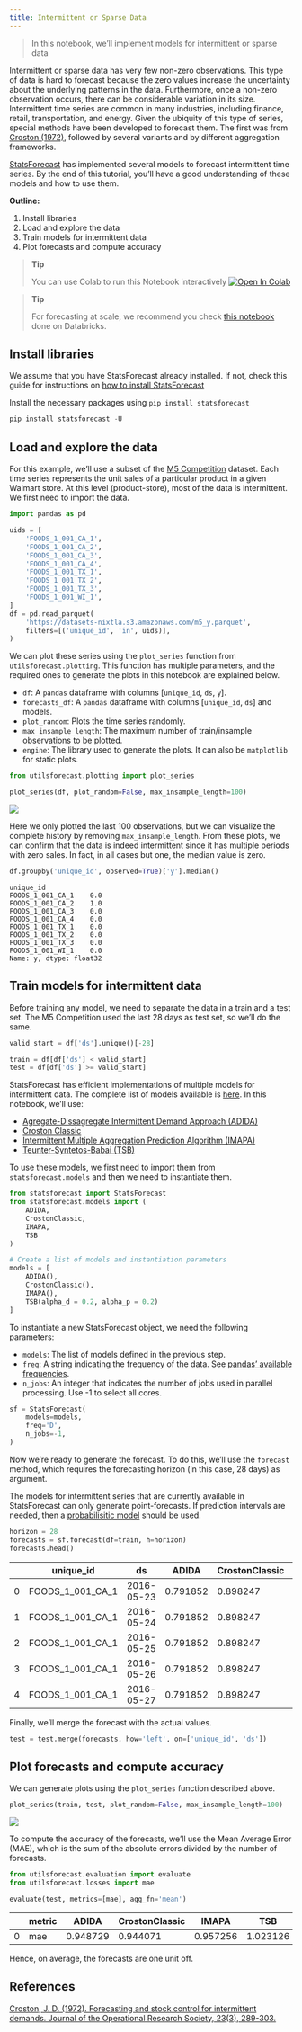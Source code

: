 ```yaml
---
title: Intermittent or Sparse Data
---
```


> In this notebook, we’ll implement models for intermittent or sparse
> data

Intermittent or sparse data has very few non-zero observations. This
type of data is hard to forecast because the zero values increase the
uncertainty about the underlying patterns in the data. Furthermore, once
a non-zero observation occurs, there can be considerable variation in
its size. Intermittent time series are common in many industries,
including finance, retail, transportation, and energy. Given the
ubiquity of this type of series, special methods have been developed to
forecast them. The first was from [Croston (1972)](#ref), followed by
several variants and by different aggregation frameworks.

[StatsForecast](../../index) has implemented several models to forecast
intermittent time series. By the end of this tutorial, you’ll have a
good understanding of these models and how to use them.

**Outline:**

1.  Install libraries
2.  Load and explore the data
3.  Train models for intermittent data
4.  Plot forecasts and compute accuracy

> **Tip**
>
> You can use Colab to run this Notebook interactively
> <a href="https://colab.research.google.com/github/Nixtla/statsforecast/blob/main/nbs/docs/tutorials/IntermittentData.ipynb" target="_parent"><img src="https://colab.research.google.com/assets/colab-badge.svg" alt="Open In Colab"/></a>

> **Tip**
>
> For forecasting at scale, we recommend you check [this
> notebook](https://www.databricks.com/blog/2022/12/06/intermittent-demand-forecasting-nixtla-databricks.html)
> done on Databricks.

## Install libraries

We assume that you have StatsForecast already installed. If not, check
this guide for instructions on [how to install
StatsForecast](../getting-started/0_Installation)

Install the necessary packages using `pip install statsforecast`

```python
pip install statsforecast -U
```

## Load and explore the data

For this example, we’ll use a subset of the [M5
Competition](https://www.sciencedirect.com/science/article/pii/S0169207021001187#:~:text=The%20objective%20of%20the%20M5,the%20uncertainty%20around%20these%20forecasts)
dataset. Each time series represents the unit sales of a particular
product in a given Walmart store. At this level (product-store), most of
the data is intermittent. We first need to import the data.

```python
import pandas as pd
```


```python
uids = [
    'FOODS_1_001_CA_1',
    'FOODS_1_001_CA_2',
    'FOODS_1_001_CA_3',
    'FOODS_1_001_CA_4',
    'FOODS_1_001_TX_1',
    'FOODS_1_001_TX_2',
    'FOODS_1_001_TX_3',
    'FOODS_1_001_WI_1',
]
df = pd.read_parquet(
    'https://datasets-nixtla.s3.amazonaws.com/m5_y.parquet',
    filters=[('unique_id', 'in', uids)],
)
```

We can plot these series using the `plot_series` function from
`utilsforecast.plotting`. This function has multiple parameters, and the
required ones to generate the plots in this notebook are explained
below.

-   `df`: A `pandas` dataframe with columns \[`unique_id`, `ds`, `y`\].
-   `forecasts_df`: A `pandas` dataframe with columns \[`unique_id`,
    `ds`\] and models.
-   `plot_random`: Plots the time series randomly.
-   `max_insample_length`: The maximum number of train/insample
    observations to be plotted.
-   `engine`: The library used to generate the plots. It can also be
    `matplotlib` for static plots.

```python
from utilsforecast.plotting import plot_series
```


```python
plot_series(df, plot_random=False, max_insample_length=100)
```

![](IntermittentData_files/figure-markdown_strict/cell-8-output-1.png)

Here we only plotted the last 100 observations, but we can visualize the
complete history by removing `max_insample_length`. From these plots, we
can confirm that the data is indeed intermittent since it has multiple
periods with zero sales. In fact, in all cases but one, the median value
is zero.

```python
df.groupby('unique_id', observed=True)['y'].median()
```

``` text
unique_id
FOODS_1_001_CA_1    0.0
FOODS_1_001_CA_2    1.0
FOODS_1_001_CA_3    0.0
FOODS_1_001_CA_4    0.0
FOODS_1_001_TX_1    0.0
FOODS_1_001_TX_2    0.0
FOODS_1_001_TX_3    0.0
FOODS_1_001_WI_1    0.0
Name: y, dtype: float32
```

## Train models for intermittent data

Before training any model, we need to separate the data in a train and a
test set. The M5 Competition used the last 28 days as test set, so we’ll
do the same.

```python
valid_start = df['ds'].unique()[-28]

train = df[df['ds'] < valid_start]
test = df[df['ds'] >= valid_start]
```

StatsForecast has efficient implementations of multiple models for
intermittent data. The complete list of models available is
[here](../../models). In this notebook, we’ll use:

-   [Agregate-Dissagregate Intermittent Demand Approach
    (ADIDA)](../models/ADIDA)
-   [Croston Classic](../models/CrostonClassic)
-   [Intermittent Multiple Aggregation Prediction Algorithm
    (IMAPA)](../models/IMAPA)
-   [Teunter-Syntetos-Babai (TSB)](../models/TSB)

To use these models, we first need to import them from
`statsforecast.models` and then we need to instantiate them.

```python
from statsforecast import StatsForecast
from statsforecast.models import (
    ADIDA,
    CrostonClassic,
    IMAPA,
    TSB
)

# Create a list of models and instantiation parameters
models = [
    ADIDA(),
    CrostonClassic(),
    IMAPA(),
    TSB(alpha_d = 0.2, alpha_p = 0.2)
]
```

To instantiate a new StatsForecast object, we need the following
parameters:

-   `models`: The list of models defined in the previous step.  
-   `freq`: A string indicating the frequency of the data. See [pandas’
    available
    frequencies](https://pandas.pydata.org/pandas-docs/stable/user_guide/timeseries.html#offset-aliases).
-   `n_jobs`: An integer that indicates the number of jobs used in
    parallel processing. Use -1 to select all cores.

```python
sf = StatsForecast(
    models=models,
    freq='D',
    n_jobs=-1,
)
```

Now we’re ready to generate the forecast. To do this, we’ll use the
`forecast` method, which requires the forecasting horizon (in this case,
28 days) as argument.

The models for intermittent series that are currently available in
StatsForecast can only generate point-forecasts. If prediction intervals
are needed, then a [probabilisitic model](../../models) should be used.

```python
horizon = 28
forecasts = sf.forecast(df=train, h=horizon)
forecasts.head()
```

|     | unique_id        | ds         | ADIDA    | CrostonClassic | IMAPA    | TSB      |
|-----|------------------|------------|----------|----------------|----------|----------|
| 0   | FOODS_1_001_CA_1 | 2016-05-23 | 0.791852 | 0.898247       | 0.705835 | 0.434313 |
| 1   | FOODS_1_001_CA_1 | 2016-05-24 | 0.791852 | 0.898247       | 0.705835 | 0.434313 |
| 2   | FOODS_1_001_CA_1 | 2016-05-25 | 0.791852 | 0.898247       | 0.705835 | 0.434313 |
| 3   | FOODS_1_001_CA_1 | 2016-05-26 | 0.791852 | 0.898247       | 0.705835 | 0.434313 |
| 4   | FOODS_1_001_CA_1 | 2016-05-27 | 0.791852 | 0.898247       | 0.705835 | 0.434313 |

Finally, we’ll merge the forecast with the actual values.

```python
test = test.merge(forecasts, how='left', on=['unique_id', 'ds'])
```

## Plot forecasts and compute accuracy

We can generate plots using the `plot_series` function described above.

```python
plot_series(train, test, plot_random=False, max_insample_length=100)
```

![](IntermittentData_files/figure-markdown_strict/cell-15-output-1.png)

To compute the accuracy of the forecasts, we’ll use the Mean Average
Error (MAE), which is the sum of the absolute errors divided by the
number of forecasts.

```python
from utilsforecast.evaluation import evaluate
from utilsforecast.losses import mae
```


```python
evaluate(test, metrics=[mae], agg_fn='mean')
```

|     | metric | ADIDA    | CrostonClassic | IMAPA    | TSB      |
|-----|--------|----------|----------------|----------|----------|
| 0   | mae    | 0.948729 | 0.944071       | 0.957256 | 1.023126 |

Hence, on average, the forecasts are one unit off.

## References

[Croston, J. D. (1972). Forecasting and stock control for intermittent
demands. Journal of the Operational Research Society, 23(3),
289-303.](https://link.springer.com/article/10.1057/jors.1972.50)

